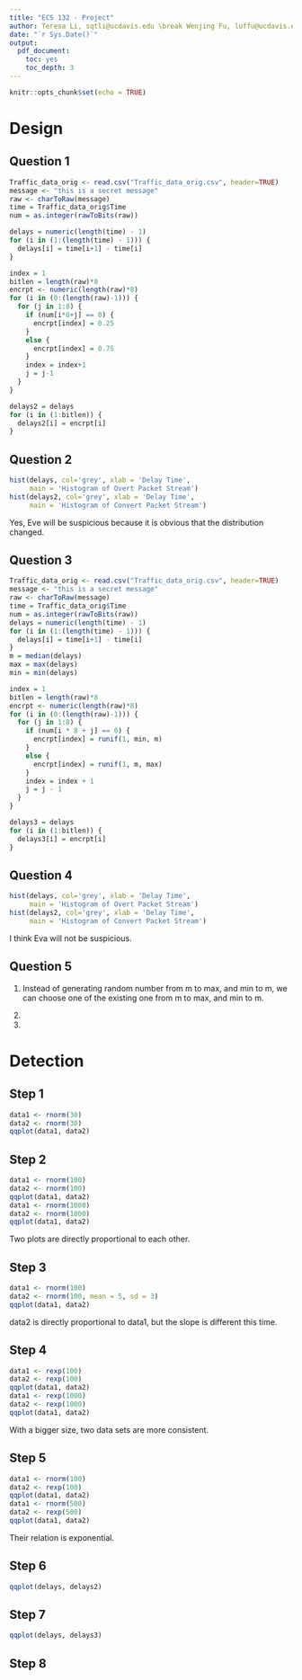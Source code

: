 ```yaml
---
title: "ECS 132 - Project"
author: Teresa Li, sqtli@ucdavis.edu \break Wenjing Fu, luffu@ucdavis.edu
date: "`r Sys.Date()`"
output:
  pdf_document:
    toc: yes
    toc_depth: 3
---
```


```r
knitr::opts_chunk$set(echo = TRUE)
```
\pagebreak[4]

# Design

## Question 1
```r
Traffic_data_orig <- read.csv("Traffic_data_orig.csv", header=TRUE)
message <- "this is a secret message"
raw <- charToRaw(message)
time = Traffic_data_orig$Time
num = as.integer(rawToBits(raw))

delays = numeric(length(time) - 1)
for (i in (1:(length(time) - 1))) {
  delays[i] = time[i+1] - time[i]
}

index = 1
bitlen = length(raw)*8
encrpt <- numeric(length(raw)*8)
for (i in (0:(length(raw)-1))) {
  for (j in 1:8) {
    if (num[i*8+j] == 0) {
      encrpt[index] = 0.25
    }
    else {
      encrpt[index] = 0.75
    }
    index = index+1
    j = j-1
  }
}

delays2 = delays
for (i in (1:bitlen)) {
  delays2[i] = encrpt[i]
}
```


## Question 2
```r
hist(delays, col='grey', xlab = 'Delay Time', 
     main = 'Histogram of Overt Packet Stream')
hist(delays2, col='grey', xlab = 'Delay Time', 
     main = 'Histogram of Convert Packet Stream')
```
Yes, Eve will be suspicious because it is obvious that the distribution changed.

## Question 3

```r
Traffic_data_orig <- read.csv("Traffic_data_orig.csv", header=TRUE)
message <- "this is a secret message"
raw <- charToRaw(message)
time = Traffic_data_orig$Time
num = as.integer(rawToBits(raw))
delays = numeric(length(time) - 1)
for (i in (1:(length(time) - 1))) {
  delays[i] = time[i+1] - time[i]
}
m = median(delays)
max = max(delays)
min = min(delays)

index = 1
bitlen = length(raw)*8
encrpt <- numeric(length(raw)*8)
for (i in (0:(length(raw)-1))) {
  for (j in 1:8) {
    if (num[i * 8 + j] == 0) {
      encrpt[index] = runif(1, min, m)
    }
    else {
      encrpt[index] = runif(1, m, max)
    }
    index = index + 1
    j = j - 1
  }
}

delays3 = delays
for (i in (1:bitlen)) {
  delays3[i] = encrpt[i]
}
```

## Question 4
```r
hist(delays, col='grey', xlab = 'Delay Time', 
     main = 'Histogram of Overt Packet Stream')
hist(delays2, col='grey', xlab = 'Delay Time', 
     main = 'Histogram of Convert Packet Stream')
```
I think Eva will not be suspicious.

## Question 5

1. Instead of generating random number from m to max, and min to m, we can choose one of the existing one from m to max, and min to m.

2. 

3. 

# Detection

## Step 1

```r
data1 <- rnorm(30)
data2 <- rnorm(30)
qqplot(data1, data2)
```

## Step 2

```r
data1 <- rnorm(100)
data2 <- rnorm(100)
qqplot(data1, data2)
data1 <- rnorm(1000)
data2 <- rnorm(1000)
qqplot(data1, data2)
```

Two plots are directly proportional to each other.

## Step 3

```r
data1 <- rnorm(100)
data2 <- rnorm(100, mean = 5, sd = 3)
qqplot(data1, data2)
```

data2 is directly proportional to data1, but the slope is different this time.

## Step 4

```r
data1 <- rexp(100)
data2 <- rexp(100)
qqplot(data1, data2)
data1 <- rexp(1000)
data2 <- rexp(1000)
qqplot(data1, data2)
```

With a bigger size, two data sets are more consistent.

## Step 5

```r
data1 <- rnorm(100)
data2 <- rexp(100)
qqplot(data1, data2)
data1 <- rnorm(500)
data2 <- rexp(500)
qqplot(data1, data2)
```

Their relation is exponential.

## Step 6

```r
qqplot(delays, delays2)
```

## Step 7

```r
qqplot(delays, delays3)
```

## Step 8

```r

```


